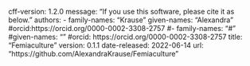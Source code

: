 cff-version: 1.2.0
message: "If you use this software, please cite it as below."
authors:
  - family-names: "Krause"
given-names: "Alexandra"
#orcid:https://orcid.org/0000-0002-3308-2757
#- family-names: "#"
#given-names: ""
#orcid:  https://orcid.org/0000-0002-3308-2757 
title: "Femiaculture"
version: 0.1.1
date-released: 2022-06-14
url: "https://github.com/AlexandraKrause/Femiaculture"
